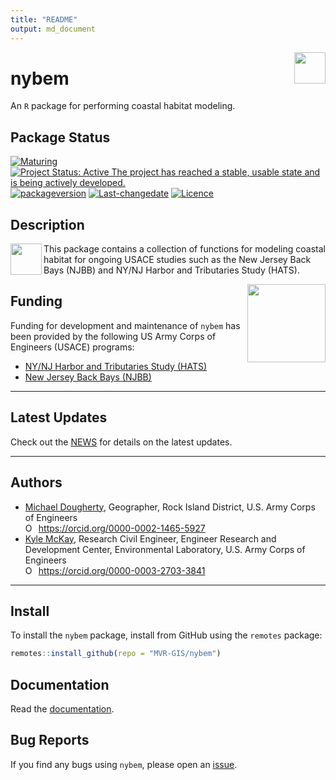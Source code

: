 ```yaml
---
title: "README"
output: md_document
---
```


<!-- README.md is generated from README.Rmd. Please edit that file -->

<img src="man/figures/castle.png" width=50 align="right" />

# nybem
An `R` package for performing coastal habitat modeling. 

## Package Status
[![Maturing](https://img.shields.io/badge/lifecycle-maturing-blue.svg)](https://www.tidyverse.org/lifecycle)
[![Project Status: Active The project has reached a stable, usable state and is being actively developed.](https://www.repostatus.org/badges/latest/active.svg)](https://www.repostatus.org/#active)
[![packageversion](https://img.shields.io/badge/Package%20version-0.1.4-orange.svg?style=flat-square)](commits/master)
[![Last-changedate](https://img.shields.io/badge/last%20change-`r gsub('-', '--', Sys.Date())`-yellowgreen.svg)](/commits/master)
[![Licence](https://img.shields.io/badge/licence-CC0-blue.svg)](http://choosealicense.com/licenses/cc0-1.0/)

## Description

<img src="man/figures/r_logo.png" width=50 align="left" />

This package contains a collection of functions for modeling coastal habitat for ongoing USACE studies such as the New Jersey Back Bays (NJBB) and NY/NJ Harbor and Tributaries Study (HATS). 

<img src="man/figures/HDQLO-03_h120.jpg" width=125 align="right" />

## Funding
Funding for development and maintenance of `nybem` has been provided by the following US Army Corps of Engineers (USACE) programs:

* [NY/NJ Harbor and Tributaries Study (HATS)](https://www.nan.usace.army.mil/Missions/Civil-Works/Projects-in-New-York/New-York-New-Jersey-Harbor-Tributaries-Focus-Area-Feasibility-Study/)
* [New Jersey Back Bays (NJBB)](https://www.nap.usace.army.mil/Missions/Civil-Works/New-Jersey-Back-Bays-Study/)

***  

## Latest Updates   
Check out the [NEWS](NEWS.md) for details on the latest updates.  

***  

## Authors  
* [Michael Dougherty](mailto:Michael.P.Dougherty@usace.army.mil), Geographer, Rock Island District, U.S. Army Corps of Engineers <div itemscope itemtype="https://schema.org/Person"><a itemprop="sameAs" content="https://orcid.org/0000-0002-1465-5927" href="https://orcid.org/0000-0002-1465-5927" target="orcid.widget" rel="me noopener noreferrer" style="vertical-align:top;"> <img src="https://orcid.org/sites/default/files/images/orcid_16x16.png" style="width:1em;margin-right:.5em;" alt="ORCID iD icon">https://orcid.org/0000-0002-1465-5927</a></div>   
* [Kyle McKay](mailto:Kyle.McKay@usace.army.mil), Research Civil Engineer, Engineer Research and Development Center, Environmental Laboratory, U.S. Army Corps of Engineers <div itemscope itemtype="https://schema.org/Person"><a itemprop="sameAs" content="https://orcid.org/0000-0003-2703-3841" href="https://orcid.org/0000-0002-1465-5927" target="orcid.widget" rel="me noopener noreferrer" style="vertical-align:top;"> <img src="https://orcid.org/sites/default/files/images/orcid_16x16.png" style="width:1em;margin-right:.5em;" alt="ORCID iD icon">https://orcid.org/0000-0003-2703-3841</a></div>

***

## Install
To install the `nybem` package, install from GitHub using the `remotes` package:
```r
remotes::install_github(repo = "MVR-GIS/nybem")
```

## Documentation
Read the [documentation](https://mvr-gis.github.io/nybem/). 

## Bug Reports
If you find any bugs using `nybem`, please open an [issue](https://github.com/MVR-GIS/nybem/issues). 
